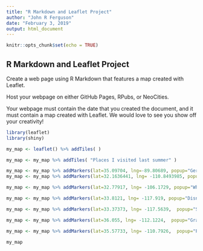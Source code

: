 ---
title: "R Markdown and Leaflet Project"
author: "John R Ferguson"
date: "February 3, 2019"
output: html_document
---

```{r setup, include=FALSE}
knitr::opts_chunk$set(echo = TRUE)
```

## R Markdown and Leaflet Project

Create a web page using R Markdown that features a map created with Leaflet.

Host your webpage on either GitHub Pages, RPubs, or NeoCities.

Your webpage must contain the date that you created the document, and it must contain a map created with Leaflet. We would love to see you show off your creativity!

```{r map}
library(leaflet)
library(shiny)

my_map <- leaflet() %>% addTiles( ) 

my_map <- my_map %>% addTiles( "Places I visited last summer" ) 

my_map <- my_map %>% addMarkers(lat=35.09704, lng=-89.80689, popup="Germantown, TN")
my_map <- my_map %>% addMarkers(lat=32.1636441, lng= -110.8493985, popup="Davis-Monthan, AZ")

my_map <- my_map %>% addMarkers(lat=32.77917, lng= -106.1729, popup="White Sands National Monument")

my_map <- my_map %>% addMarkers(lat=33.8121, lng= -117.919, popup="Disneyland")

my_map <- my_map %>% addMarkers(lat=33.37373, lng= -117.5639,  popup="San Onofre State Beach")

my_map <- my_map %>% addMarkers(lat=36.055, lng= -112.1224,  popup="Grand Canyon National Park")

my_map <- my_map %>% addMarkers(lat=35.57733, lng= -110.7926,  popup="Painted Desert")

my_map

```